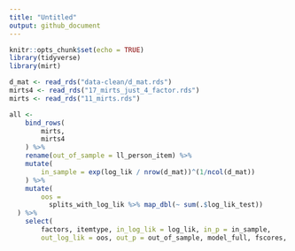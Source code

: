 ```yaml
---
title: "Untitled"
output: github_document
---
```


```r
knitr::opts_chunk$set(echo = TRUE)
library(tidyverse)
library(mirt)
```

```r
d_mat <- read_rds("data-clean/d_mat.rds")
mirts4 <- read_rds("17_mirts_just_4_factor.rds")
mirts <- read_rds("11_mirts.rds")

all <- 
    bind_rows(
        mirts,
        mirts4
    ) %>% 
    rename(out_of_sample = ll_person_item) %>% 
    mutate(
        in_sample = exp(log_lik / nrow(d_mat))^(1/ncol(d_mat))
    ) %>% 
    mutate(
        oos = 
          splits_with_log_lik %>% map_dbl(~ sum(.$log_lik_test))
  ) %>% 
    select(
        factors, itemtype, in_log_lik = log_lik, in_p = in_sample, 
        out_log_lik = oos, out_p = out_of_sample, model_full, fscores, splits_with_log_lik)
```

